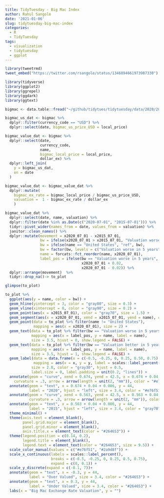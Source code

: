 ```yaml
---
title: TidyTuesday - Big Mac Index
author: Rahul Sangole
date: '2021-01-06'
slug: tidytuesday-big-mac-index
categories:
  - R
  - TidyTuesday
tags:
  - visualization
  - tidytuesday
  - ggplot
---
```


```r
library(tweetrmd)
tweet_embed("https://twitter.com/rsangole/status/1346894661973987330")
```


```r
library(tidyverse)
library(ggplot2)
library(ggrepel)
library(ggdark)
library(ggtext)

bigmac <- data.table::fread("~/github/tidytues/tidytuesday/data/2020/2020-12-22/big-mac.csv")

bigmac_us_dat <- bigmac %>%
  dplyr::filter(currency_code == "USD") %>%
  dplyr::select(date, bigmac_us_price_USD = local_price)

bigmac_value_dat <- bigmac %>%
  dplyr::select(date,
                currency_code,
                name,
                bigmac_local_price = local_price,
                dollar_ex) %>%
  dplyr::left_join(
    y = bigmac_us_dat,
    on = date
  )

bigmac_value_dat <- bigmac_value_dat %>%
  dplyr::mutate(
    bigmac_ex_rate = bigmac_local_price / bigmac_us_price_USD,
    valuation =  1 - bigmac_ex_rate / dollar_ex
    )

bigmac_value_dat %>%
  dplyr::select(date, name, valuation) %>%
  dplyr::filter(date %in% as.Date(c("2020-07-01", "2015-07-01"))) %>%
  tidyr::pivot_wider(names_from = date, values_from = valuation) %>%
  janitor::clean_names() %>%
  dplyr::mutate(movement = x2020_07_01 - x2015_07_01,
                bw = ifelse(x2020_07_01 > x2015_07_01, "Valuation worse in 5 years", "Valuation better in 5 years"),
                bw = ifelse(name == "United States", "ref", bw),
                bw = factor(bw, levels = c("Valuation worse in 5 years", "Valuation better in 5 years", "ref")),
                name = forcats::fct_reorder(name, x2020_07_01),
                label_pos = ifelse(bw == "Valuation worse in 5 years",
                                   x2020_07_01 + 0.02,
                                   x2020_07_01 - 0.02)) %>%
  dplyr::arrange(movement)  %>%
  tidyr::drop_na()-> to_plot

glimpse(to_plot)
```

```r
to_plot %>%
  ggplot(aes(y = name, color = bw)) +
  geom_hline(yintercept = 3, color = "gray80", size = 0.3) +
  geom_vline(xintercept = 0, color = "gray90", size = 0.2) +
  geom_point(aes(x = x2015_07_01), color = "gray70", size = 1.5) +
  geom_segment(aes(x = x2020_07_01, xend = x2015_07_01, yend = name), color = "gray70") +
  geom_point(data = to_plot %>% filter(name != "United States"),
             mapping = aes(x = x2020_07_01), size = 2) +
  geom_text(data = to_plot %>% filter(bw == "Valuation worse in 5 years"),
            mapping = aes(x = label_pos, y = name, label = name),
            size = 3.5, hjust = 0, show.legend = FALSE) +
  geom_text(data = to_plot %>% filter(bw == "Valuation better in 5 years"),
            mapping = aes(x = label_pos, y = name, label = name),
            size = 3.5, hjust = 1, show.legend = FALSE) +
  geom_label(data = data.frame(x = c(-0.5, -0.25, 0, 0.25, 0.50, 0.75), y = c(3, 3, 3, 3, 3, 3)),
             mapping = aes(x = x, y = y, label = scales::label_percent()(x)),
            size = 2.8, color = "gray30", hjust = 0.5,
            label.size = 0, label.padding = unit(0.2, "lines")) +
  annotate(geom = "curve", xend = 0.674, yend = 42.5, x = 0.674 + 0.04, y = 44,
    curvature = .3, arrow = arrow(length = unit(2, "mm")), color = "#e76f51") +
  annotate(geom = "text", x = 0.674 + 0.04 + 0.006, y = 44,
           label = "2020", hjust = "left", size = 3.4, color = "#e76f51") +
  annotate(geom = "curve", xend = 0.563, yend = 42.5, x = 0.563 + 0.04, y = 44,
           curvature = .3, arrow = arrow(length = unit(2, "mm")), color = "gray70") +
  annotate(geom = "text", x = 0.563 + 0.04 + 0.006, y = 44,
           label = "2015", hjust = "left", size = 3.4, color = "gray70") +
  theme_minimal() +
  theme(axis.text = element_blank(),
        panel.grid.major = element_blank(),
        panel.grid.minor = element_blank(),
        axis.title.x = element_text(color = "#264653")) +
  theme(legend.position = c(0.14, 0.2),
        legend.title = element_blank(),
        legend.text = element_text(color = "#264653", size = 9.5)) +
  scale_color_manual(values = c("#e76f51", "#2a9d8f")) +
  scale_x_continuous(labels = scales::label_percent(),
                     breaks = c(-0.5, -0.25, 0, 0.25, 0.5, 0.75),
                     expand = c(0, 0.1)) +
  scale_y_discrete(expand = c(-0.1, 7))+
  annotate(geom = "text", x = -0.3, y = 44,
           label = "Over Valued", size = 3.4, color = "#264653") +
  annotate(geom = "text", x = 0.3, y = 44,
           label = "Under Valued", size = 3.4, color = "#264653") +
  labs(x = "Big Mac Exchange Rate Valuation", y = "")
```

